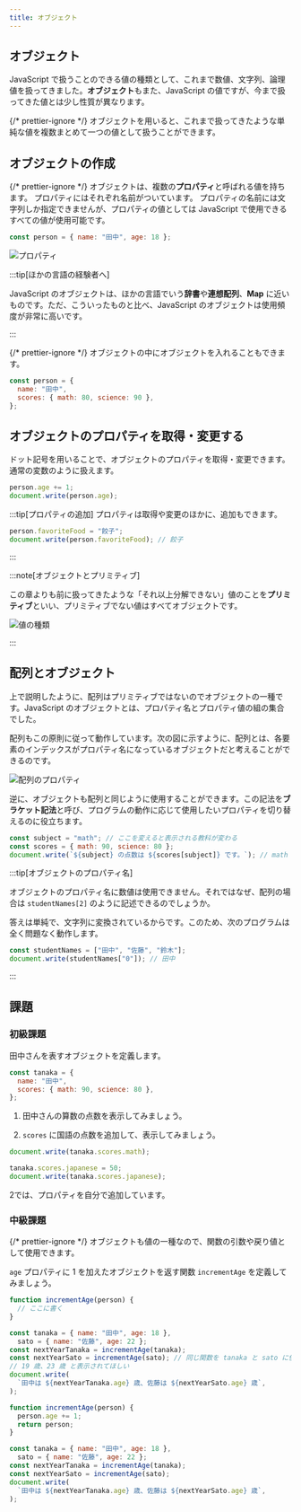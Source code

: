 ```yaml
---
title: オブジェクト
---
```


## <Term type="javascriptObject">オブジェクト</Term>

JavaScript で扱うことのできる<Term type="javascriptValue">値</Term>の種類として、これまで<Term type="javascriptNumber">数値</Term>、<Term type="javascriptString">文字列</Term>、<Term type="javascriptBoolean">論理値</Term>を扱ってきました。<Term type="javascriptObject">**オブジェクト**</Term>もまた、<Term type="javascript">JavaScript</Term> の<Term type="javascriptValue">値</Term>ですが、今まで扱ってきた<Term type="javascriptValue">値</Term>とは少し性質が異なります。

{/* prettier-ignore */}
<Term type="javascriptObject">オブジェクト</Term>を用いると、これまで扱ってきたような単純な<Term type="javascriptValue">値</Term>を複数まとめて一つの<Term type="javascriptValue">値</Term>として扱うことができます。

## <Term type="javascriptObject">オブジェクト</Term>の作成

{/* prettier-ignore */}
<Term type="javascriptObject">オブジェクト</Term>は、複数の<Term type="javascriptProperty">**プロパティ**</Term>と呼ばれる<Term type="javascriptValue">値</Term>を持ちます。
<Term type="javascriptProperty">プロパティ</Term>にはそれぞれ名前がついています。
<Term type="javascriptProperty">プロパティ</Term>の名前には文字列しか指定できませんが、<Term type="javascriptProperty">プロパティ</Term>の<Term type="javascriptValue">値</Term>としては <Term type="javascript">JavaScript</Term> で使用できるすべての<Term type="javascriptValue">値</Term>が使用可能です。

```javascript
const person = { name: "田中", age: 18 };
```

![プロパティ](properties.png)

:::tip[ほかの言語の経験者へ]

JavaScript の<Term type="javascriptObject">オブジェクト</Term>は、ほかの言語でいう**辞書**や**連想配列**、**Map** に近いものです。ただ、こういったものと比べ、JavaScript の<Term type="javascriptObject">オブジェクト</Term>は使用頻度が非常に高いです。

:::

{/* prettier-ignore */}
<Term type="javascriptObject">オブジェクト</Term>の中に<Term type="javascriptObject">オブジェクト</Term>を入れることもできます。

```javascript
const person = {
  name: "田中",
  scores: { math: 80, science: 90 },
};
```

## <Term type="javascriptObject">オブジェクト</Term>の<Term type="javascriptProperty">プロパティ</Term>を取得・変更する

ドット記号を用いることで、<Term type="javascriptObject">オブジェクト</Term>の<Term type="javascriptProperty">プロパティ</Term>を取得・変更できます。通常の<Term type="javascriptVariable">変数</Term>のように扱えます。

```javascript
person.age += 1;
document.write(person.age);
```

:::tip[プロパティの追加]
プロパティは取得や変更のほかに、追加もできます。

```javascript
person.favoriteFood = "餃子";
document.write(person.favoriteFood); // 餃子
```

:::

:::note[<Term type="javascriptObject">オブジェクト</Term>とプリミティブ]

この章よりも前に扱ってきたような「それ以上分解できない」<Term type="javascriptValue">値</Term>のことを<Term type="javascriptPrimitive">**プリミティブ**</Term>といい、<Term type="javascriptPrimitive">プリミティブ</Term>でない値はすべて<Term type="javascriptObject">オブジェクト</Term>です。

![値の種類](./value-types-with-object.drawio.svg)

:::

## 配列とオブジェクト

上で説明したように、配列はプリミティブではないのでオブジェクトの一種です。JavaScript のオブジェクトとは、プロパティ名とプロパティ値の組の集合でした。

配列もこの原則に従って動作しています。次の図に示すように、配列とは、各要素のインデックスがプロパティ名になっているオブジェクトだと考えることができるのです。

![配列のプロパティ](./array-properties.png)

逆に、オブジェクトも配列と同じように使用することができます。この記法を**ブラケット記法**と呼び、プログラムの動作に応じて使用したいプロパティを切り替えるのに役立ちます。

```javascript
const subject = "math"; // ここを変えると表示される教科が変わる
const scores = { math: 90, science: 80 };
document.write(`${subject} の点数は ${scores[subject]} です。`); // math の点数は 90 です。
```

:::tip[オブジェクトのプロパティ名]

オブジェクトのプロパティ名に数値は使用できません。それではなぜ、配列の場合は `studentNames[2]` のように記述できるのでしょうか。

答えは単純で、文字列に変換されているからです。このため、次のプログラムは全く問題なく動作します。

```javascript
const studentNames = ["田中", "佐藤", "鈴木"];
document.write(studentNames["0"]); // 田中
```

:::

## 課題

### 初級課題

田中さんを表すオブジェクトを定義します。

```javascript
const tanaka = {
  name: "田中",
  scores: { math: 90, science: 80 },
};
```

1. 田中さんの算数の点数を表示してみましょう。

2. `scores` に国語の点数を追加して、表示してみましょう。

<Answer title="成績表示">

```javascript title="1の解答"
document.write(tanaka.scores.math);
```

<ViewSource url={import.meta.url} path="_samples/view-math-score" />

```javascript title="2の解答"
tanaka.scores.japanese = 50;
document.write(tanaka.scores.japanese);
```

<ViewSource url={import.meta.url} path="_samples/add-and-view-Japanese-score" />

2では、プロパティを自分で追加しています。

</Answer>

### 中級課題

{/* prettier-ignore */}
<Term type="javascriptObject">オブジェクト</Term>も<Term type="javascriptValue">値</Term>の一種なので、<Term type="javascriptFunction">関数</Term>の<Term type="javascriptParameter">引数</Term>や<Term type="javascriptReturnValue">戻り値</Term>として使用できます。

`age` <Term type="javascriptProperty">プロパティ</Term>に 1 を加えた<Term type="javascriptObject">オブジェクト</Term>を返す関数 `incrementAge` を定義してみましょう。

```javascript
function incrementAge(person) {
  // ここに書く
}

const tanaka = { name: "田中", age: 18 },
  sato = { name: "佐藤", age: 22 };
const nextYearTanaka = incrementAge(tanaka);
const nextYearSato = incrementAge(sato); // 同じ関数を tanaka と sato に使い回せる
// 19 歳、23 歳 と表示されてほしい
document.write(
  `田中は ${nextYearTanaka.age} 歳、佐藤は ${nextYearSato.age} 歳`,
);
```

<Answer title="年齢を増やす">

```javascript
function incrementAge(person) {
  person.age += 1;
  return person;
}

const tanaka = { name: "田中", age: 18 },
  sato = { name: "佐藤", age: 22 };
const nextYearTanaka = incrementAge(tanaka);
const nextYearSato = incrementAge(sato);
document.write(
  `田中は ${nextYearTanaka.age} 歳、佐藤は ${nextYearSato.age} 歳`,
);
```

<ViewSource url={import.meta.url} path="_samples/incrementAge" />

</Answer>
